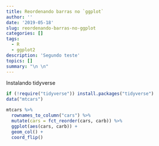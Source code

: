 ```yaml
---
title: Reordenando barras no `ggplot`
author: ''
date: '2019-05-18'
slug: reordenando-barras-no-ggplot
categories: []
tags:
  - R
  - ggplot2
description: 'Segundo teste'
topics: []
summary: "\n \n"
---
```

<!-- more -->
Instalando tidyverse

```r
if (!require("tidyverse")) install.packages("tidyverse")
data("mtcars")
```


```r
mtcars %>% 
  rownames_to_column("cars") %>% 
  mutate(cars = fct_reorder(cars, carb)) %>% 
  ggplot(aes(cars, carb)) +
  geom_col() +
  coord_flip()
```

